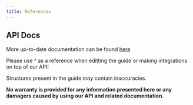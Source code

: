 ```yaml
---
title: References
---
```



## API Docs 

More up-to-date documentation can be found [here](https://spider.infinitybots.gg/docs)

Please use ^ as a reference when editting the guide or making integrations on top of our API!

Structures present in the guide *may* contain inaccuracies. 

**No warranty is provided for any information presented here or any damagers caused by using our API and related documentation.**